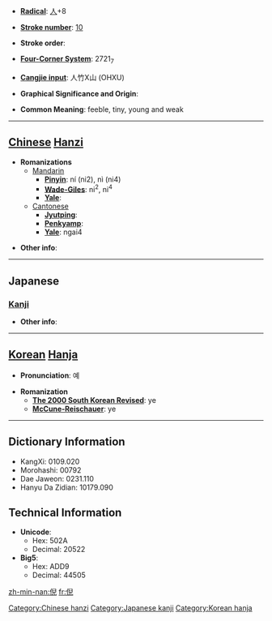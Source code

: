 * '''[[Wiktionary:Chinese radical index| Radical]]''': [[Wiktionary:Chinese radical index 人|人]]+8

* '''[[Wiktionary:Chinese total strokes index|Stroke number]]''': [[Wiktionary:Chinese total strokes index 10|10]]

* '''Stroke order''': 

* '''[[Wiktionary:Chinese four corner index|Four-Corner System]]''': 2721<sub>7</sub>

* '''[[Wiktionary:Chinese Cangjie index|Cangjie input]]''': 人竹X山 (OHXU)

* '''Graphical Significance and Origin''': 

* '''Common Meaning''': feeble, tiny, young and weak

----

== [[Chinese]] [[Hanzi]] ==

* '''Romanizations'''
** [[Mandarin]]
*** '''[[Pinyin]]''': ní (ni2), nì (ni4)
*** '''[[Wade-Giles]]''': ni<sup>2</sup>, ni<sup>4</sup>
*** '''[[Yale]]''': 
**[[Cantonese]]
***'''[[Jyutping]]''':
***'''[[Penkyamp]]''': 
***'''[[Yale]]''': ngai4

* '''Other info''': 

----

==Japanese==
===[[Kanji]]===
{{kanji|on readings=[[げい]] (gei), [[がい]] (gai)
|kun readings=[[きわ]] (kiwa)
}}

* '''Other info''':  

----

== [[Korean]] [[Hanja]] ==

* '''Pronunciation''': 예

* '''Romanization'''
** '''[[The 2000 South Korean Revised Romanization|The 2000 South Korean Revised]]''': ye
** '''[[McCune-Reischauer]]''': ye

----

== Dictionary Information ==

* KangXi: 0109.020
* Morohashi: 00792
* Dae Jaweon: 0231.110
* Hanyu Da Zidian: 10179.090

== Technical Information ==

* '''Unicode''':
** Hex: 502A
** Decimal: 20522
* '''Big5''':
** Hex: ADD9
** Decimal: 44505

[[Category:Chinese hanzi]]
[[Category:Japanese kanji]]
[[Category:Korean hanja]]

[[zh-min-nan:倪]]
[[fr:倪]]
